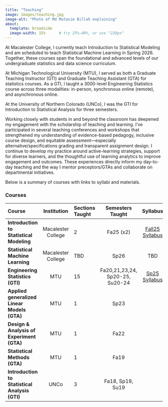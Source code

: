 ```yaml
---
title: "Teaching"
image: images/teaching.jpg
image-alt: "Photo of Md Mutasim Billah explaining"
about:
  template: broadside
  image-width: 15%      # try 25%–40%, or use "220px"
---
```


At Macalester College, I currently teach Introduction to Statistical Modeling and am scheduled to teach Statistical Machine Learning in Spring 2026. Together, these courses span the foundational and advanced levels of our undergraduate statistics and data science curriculum.

At Michigan Technological University (MTU), I served as both a Graduate Teaching Instructor (GTI) and Graduate Teaching Assistant (GTA) for statistics courses. As a GTI, I taught a 3000-level Engineering Statistics course across three modalities: in-person, synchronous online (remote), and asynchronous online.

At the University of Northern Colorado (UNCo), I was the GTI for Introduction to Statistical Analysis for three semesters.

Working closely with students in and beyond the classroom has deepened my engagement with the scholarship of teaching and learning. I’ve participated in several teaching conferences and workshops that strengthened my understanding of evidence-based pedagogy, inclusive course design, and equitable assessment—especially alternative/specifications grading and transparent assignment design. I continue to develop my practice around active-learning strategies, support for diverse learners, and the thoughtful use of learning analytics to improve engagement and outcomes. These experiences directly inform my day-to-day teaching and the way I mentor preceptors/GTAs and collaborate on departmental initiatives.

Below is a summary of courses with links to syllabi and materials.



::: {.column-page}
### Courses

| Course | Institution | Sections Taught | Semesters Taught | Syllabus | Materials |
|:-----------------------------------------------|:--:|:---------------------------------------------|:--:|:--:|
| **Introduction to Statistical Modeling** | Macalester College | 2 | Fa25 (x2) | [Fall25 Syllabus](https://mutasim221b.github.io/Mac-STAT-155-Fall-25/syllabus.html) | [Course Website](https://mutasim221b.github.io/Mac-STAT-155-Fall-25) |
| **Statistical Machine Learning** | Macalester College | TBD | Sp26 | TBD | TBD |
| **Engineering Statistics (GTI)** | MTU | 15 | Fa20,21,23,24, Sp20-25, Su20-24 | [Sp25 Syllabus](courses/sp25.pdf) | [Live-Notes](courses/in-person-notes.pdf), [Handouts](courses/handouts.pdf), [Class-Notes](courses/class-notes.pdf), [Practice Problem](courses/PP-online.pdf) |
| **Applied generalized Linear Models (GTA)** | MTU | 1 | Sp23 |  | [Class-Notes](courses/ma5771-combine.pdf) |
| **Design & Analysis of Experiment (GTA)** | MTU | 1 | Fa22 | | [Class-Notes](courses/design.pdf) |
| **Statistical Methods (GTA)** | MTU | 1 | Fa19 | | [Handouts](courses/stat-method-notes.pdf) |
| **Introduction to Statistical Analysis (GTI)** | UNCo | 3 | Fa18, Sp19, Su19 | | |
:::
